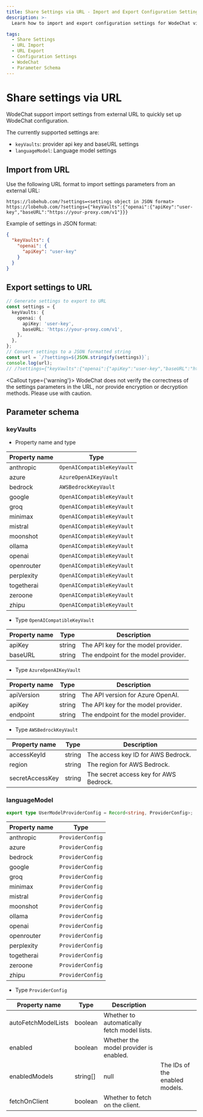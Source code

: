 ```yaml
---
title: Share Settings via URL - Import and Export Configuration Settings
description: >-
  Learn how to import and export configuration settings for WodeChat via URL. Understand the supported settings, URL format, and parameter schema for keyVaults and languageModel.

tags:
  - Share Settings
  - URL Import
  - URL Export
  - Configuration Settings
  - WodeChat
  - Parameter Schema
---
```


# Share settings via URL

WodeChat support import settings from external URL to quickly set up WodeChat configuration.

The currently supported settings are:

- `keyVaults`: provider api key and baseURL settings
- `languageModel`: Language model settings

## Import from URL

Use the following URL format to import settings parameters from an external URL:

```plaintext
https://lobehub.com/?settings=<settings object in JSON format>
https://lobehub.com/?settings={"keyVaults":{"openai":{"apiKey":"user-key","baseURL":"https://your-proxy.com/v1"}}}
```

Example of settings in JSON format:

```json
{
  "keyVaults": {
    "openai": {
      "apiKey": "user-key"
    }
  }
}
```

## Export settings to URL

```ts
// Generate settings to export to URL
const settings = {
  keyVaults: {
    openai: {
      apiKey: 'user-key',
      baseURL: 'https://your-proxy.com/v1',
    },
  },
};
// Convert settings to a JSON formatted string
const url = `/?settings=${JSON.stringify(settings)}`;
console.log(url);
// /?settings={"keyVaults":{"openai":{"apiKey":"user-key","baseURL":"https://your-proxy.com/v1"}}}
```

<Callout type={'warning'}>
  WodeChat does not verify the correctness of the settings parameters in the URL, nor provide
  encryption or decryption methods. Please use with caution.
</Callout>

## Parameter schema

### keyVaults

- Property name and type

| Property name | Type                       |
| ------------- | -------------------------- |
| anthropic     | `OpenAICompatibleKeyVault` |
| azure         | `AzureOpenAIKeyVault`      |
| bedrock       | `AWSBedrockKeyVault`       |
| google        | `OpenAICompatibleKeyVault` |
| groq          | `OpenAICompatibleKeyVault` |
| minimax       | `OpenAICompatibleKeyVault` |
| mistral       | `OpenAICompatibleKeyVault` |
| moonshot      | `OpenAICompatibleKeyVault` |
| ollama        | `OpenAICompatibleKeyVault` |
| openai        | `OpenAICompatibleKeyVault` |
| openrouter    | `OpenAICompatibleKeyVault` |
| perplexity    | `OpenAICompatibleKeyVault` |
| togetherai    | `OpenAICompatibleKeyVault` |
| zeroone       | `OpenAICompatibleKeyVault` |
| zhipu         | `OpenAICompatibleKeyVault` |

- Type `OpenAICompatibleKeyVault`

| Property name | Type   | Description                          |
| ------------- | ------ | ------------------------------------ |
| apiKey        | string | The API key for the model provider.  |
| baseURL       | string | The endpoint for the model provider. |

- Type `AzureOpenAIKeyVault`

| Property name | Type   | Description                          |
| ------------- | ------ | ------------------------------------ |
| apiVersion    | string | The API version for Azure OpenAI.    |
| apiKey        | string | The API key for the model provider.  |
| endpoint      | string | The endpoint for the model provider. |

- Type `AWSBedrockKeyVault`

| Property name   | Type   | Description                            |
| --------------- | ------ | -------------------------------------- |
| accessKeyId     | string | The access key ID for AWS Bedrock.     |
| region          | string | The region for AWS Bedrock.            |
| secretAccessKey | string | The secret access key for AWS Bedrock. |

### languageModel

```ts
export type UserModelProviderConfig = Record<string, ProviderConfig>;
```

| Property name | Type             |
| ------------- | ---------------- |
| anthropic     | `ProviderConfig` |
| azure         | `ProviderConfig` |
| bedrock       | `ProviderConfig` |
| google        | `ProviderConfig` |
| groq          | `ProviderConfig` |
| minimax       | `ProviderConfig` |
| mistral       | `ProviderConfig` |
| moonshot      | `ProviderConfig` |
| ollama        | `ProviderConfig` |
| openai        | `ProviderConfig` |
| openrouter    | `ProviderConfig` |
| perplexity    | `ProviderConfig` |
| togetherai    | `ProviderConfig` |
| zeroone       | `ProviderConfig` |
| zhipu         | `ProviderConfig` |

- Type `ProviderConfig`

| Property name       | Type      | Description                                 |                                |
| ------------------- | --------- | ------------------------------------------- | ------------------------------ |
| autoFetchModelLists | boolean   | Whether to automatically fetch model lists. |                                |
| enabled             | boolean   | Whether the model provider is enabled.      |                                |
| enabledModels       | string\[] | null                                        | The IDs of the enabled models. |
| fetchOnClient       | boolean   | Whether to fetch on the client.             |                                |
